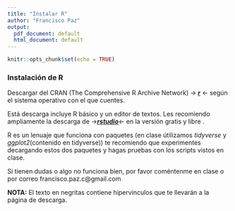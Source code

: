 ```yaml
---
title: "Instalar R"
author: "Francisco Paz"
output:
  pdf_document: default
  html_document: default
---
```


```r
knitr::opts_chunk$set(echo = TRUE)
```

### Instalación de R   


Descargar del CRAN (The Comprehensive R Archive Network) -> [**_r_**](http://cran.cnr.berkeley.edu/) <- según el sistema operativo con el que cuentes.

Está descarga incluye R básico  y un editor de textos. Les recomiendo ampliamente la descarga de ->[**_rstudio_**](https://www.rstudio.com/products/rstudio/download/)<- en la versión gratis y libre .

R es un lenuaje que funciona con paquetes (en clase útilizamos _tidyverse_ y _ggplot2_(contenido en tidyverse)) te recomiendo que experimentes decargando estos dos paquetes y hagas pruebas con los scripts vistos en clase.

Si tienen dudas o algo no funciona bien, por favor coméntenme en clase o por correo francisco.paz.c@gmail.com

**NOTA:** El texto en negritas contiene hipervinculos que te llevarán a la página de descarga.
